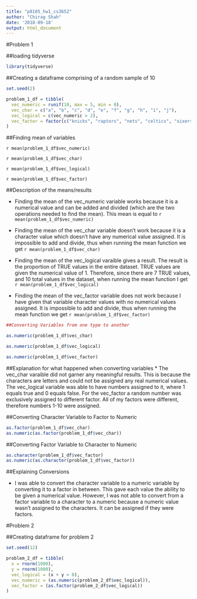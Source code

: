 ```yaml
---
title: "p8105_hw1_cs3652"
author: "Chirag Shah"
date: '2018-09-18'
output: html_document
---
```



#Problem 1

##loading tidyverse

```r
library(tidyverse)
```

##Creating a dataframe comprising of a random sample of 10 

```r
set.seed(2)

problem_1_df = tibble(
  vec_numeric = runif(10, max = 5, min = 0),
  vec_char = c("a", "b", "c", "d", "e", "f", "g", "h", "i", "j"),
  vec_logical = c(vec_numeric > 2),
  vec_factor = factor(c("knicks", "raptors", "nets", "celtics", "sixers", "cavaliers", "bulls", "pacers", "pistons", "bucks"))
)
```

##Finding mean of variables

`r mean(problem_1_df$vec_numeric)`

`r mean(problem_1_df$vec_char)`

`r mean(problem_1_df$vec_logical)`

`r mean(problem_1_df$vec_factor)`

##Description of the means/results

* Finding the mean of the vec_numeric variable works because it is a numerical value and can be added and divided (which are the two operations needed to find the mean). This mean is equal to `r mean(problem_1_df$vec_numeric)`

* Finding the mean of the vec_char variable doesn't work because it is a character value which doesn't have any numerical value assigned. It is impossible to add and divide, thus when running the mean function we get `r mean(problem_1_df$vec_char)`

* Finding the mean of the vec_logical varaible gives a result. The result is the proportion of TRUE values in the entire dataset. TRUE values are given the numerical value of 1. Therefore, since there are 7 TRUE values, and 10 total values in the dataset, when running the mean function I get `r mean(problem_1_df$vec_logical)`

* Finding the mean of the vec_factor variable does not work because I have given that variable character values with no numerical values assigned. It is impossible to add and divide, thus when running the mean function we get `r mean(problem_1_df$vec_factor)`


```r
##Converting Variables from one type to another 

as.numeric(problem_1_df$vec_char)

as.numeric(problem_1_df$vec_logical)

as.numeric(problem_1_df$vec_factor)
```

##Explanation for what happened when converting variables
* The vec_char varaible did not garner any meaningful results. This is because the characters are letters and could not be assigned any real numerical values. The vec_logical variable was able to have numbers assigned to it, where 1 equals true and 0 equals false. For the vec_factor a random number was exclusively assigned to different factor. All of my factors were different, therefore numbers 1-10 were assigned. 

##Converting Character Variable to Factor to Numeric

```r
as.factor(problem_1_df$vec_char)
as.numeric(as.factor(problem_1_df$vec_char))
```

##Converting Factor Variable to Character to Numeric
```r
as.character(problem_1_df$vec_factor)
as.numeric(as.character(problem_1_df$vec_factor))
```

##Explaining Conversions

* I was able to convert the character variable to a numeric variable by converting it to a factor in between. This gave each value the ability to be given a numerical value. However, I was not able to convert from a factor variable to a character to a numeric because a numeric value wasn't assigned to the characters. It can be assigned if they were factors.  

#Problem 2

##Creating dataframe for problem 2

```r
set.seed(12)

problem_2_df = tibble(
  x = rnorm(1000),
  y = rnorm(1000),
  vec_logical = (x + y > 0),
  vec_numeric = (as.numeric(problem_2_df$vec_logical)),
  vec_factor = (as.factor(problem_2_df$vec_logical))
)
```



